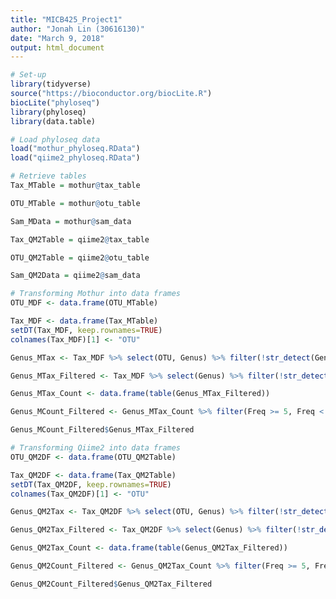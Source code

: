 ```yaml
---
title: "MICB425_Project1"
author: "Jonah Lin (30616130)"
date: "March 9, 2018"
output: html_document
---
```


```r
# Set-up
library(tidyverse)
source("https://bioconductor.org/biocLite.R")  
biocLite("phyloseq")  
library(phyloseq)
library(data.table)

# Load phyloseq data
load("mothur_phyloseq.RData")
load("qiime2_phyloseq.RData")

# Retrieve tables
Tax_MTable = mothur@tax_table

OTU_MTable = mothur@otu_table

Sam_MData = mothur@sam_data

Tax_QM2Table = qiime2@tax_table

OTU_QM2Table = qiime2@otu_table

Sam_QM2Data = qiime2@sam_data

# Transforming Mothur into data frames
OTU_MDF <- data.frame(OTU_MTable)

Tax_MDF <- data.frame(Tax_MTable)
setDT(Tax_MDF, keep.rownames=TRUE)
colnames(Tax_MDF)[1] <- "OTU"

Genus_MTax <- Tax_MDF %>% select(OTU, Genus) %>% filter(!str_detect(Genus, 'uncultured'), !str_detect(Genus, 'unclassified'))

Genus_MTax_Filtered <- Tax_MDF %>% select(Genus) %>% filter(!str_detect(Genus, 'uncultured'), !str_detect(Genus, 'unclassified'))

Genus_MTax_Count <- data.frame(table(Genus_MTax_Filtered))

Genus_MCount_Filtered <- Genus_MTax_Count %>% filter(Freq >= 5, Freq < 50)

Genus_MCount_Filtered$Genus_MTax_Filtered

# Transforming Qiime2 into data frames
OTU_QM2DF <- data.frame(OTU_QM2Table)

Tax_QM2DF <- data.frame(Tax_QM2Table)
setDT(Tax_QM2DF, keep.rownames=TRUE)
colnames(Tax_QM2DF)[1] <- "OTU"

Genus_QM2Tax <- Tax_QM2DF %>% select(OTU, Genus) %>% filter(!str_detect(Genus, 'uncultured'), !str_detect(Genus, 'unclassified'))

Genus_QM2Tax_Filtered <- Tax_QM2DF %>% select(Genus) %>% filter(!str_detect(Genus, 'uncultured'), !str_detect(Genus, 'unclassified'))

Genus_QM2Tax_Count <- data.frame(table(Genus_QM2Tax_Filtered))

Genus_QM2Count_Filtered <- Genus_QM2Tax_Count %>% filter(Freq >= 5, Freq < 50)

Genus_QM2Count_Filtered$Genus_QM2Tax_Filtered

```